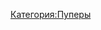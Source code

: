 {{Инфобокс для пуперов
|title2=Yogi The Wise
|другие_ники=
|image3=[[Файл:Yogi_The_Wise.jpg|thumb|left|200px]]
|сферы_творчества=RYTP, Стримы, Летсплеи
|год_начала=2010
|image4=[[Файл:Егор_Мироненко.jpg|thumb|left|200px]]
|имя_фамилия=Егор Мироненко
|дата_рождения=27 ноября 1992 г.
|место_проживания=Киев
|ссылки=
*[https://www.youtube.com/user/TheRealYogiTheWisest Yogi The Wise]
*[https://www.youtube.com/user/YogiTheWise Заброшенный канал]
*[https://vk.com/ytwmm Паблик ВК]
}}
[[Категория:Пуперы]]